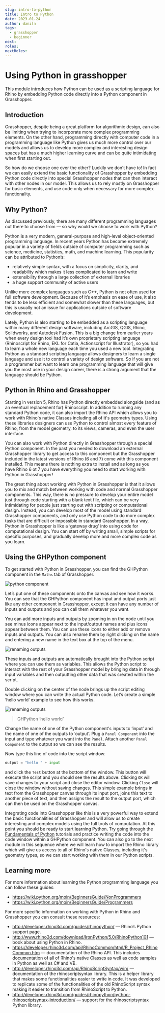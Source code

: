 ```yaml
---
slug: intro-to-python
title: Intro to Python
date: 2023-01-24
author: daniln
tags:
  - grasshopper
  - beginner
next: 
roles:
nextRoles:
---
```


# Using Python in grasshopper

This module introduces how Python can be used as a scripting language for Rhino by embedding Python code directly into a Python component in Grasshopper.

## Introduction

Grasshopper, despite being a great platform for algorithmic design, can also be limiting when trying to incorporate more complex programming elements. On the other hand, programming directly with computer code in a programming language like Python gives us much more control over our models and allows us to develop more complex and interesting design spaces but has a much higher learning curve and can be quite intimidating when first starting out.

So how do we choose one over the other? Luckily we don’t have to! In fact we can easily extend the basic functionality of Grasshopper by embedding Python code directly into special Grasshopper nodes that can then interact with other nodes in our model. This allows us to rely mostly on Grasshopper for basic elements, and use code only when necessary for more complex functionality.

## Why Python?

As discussed previously, there are many different programming languages out there to choose from — so why would we choose to work with Python?

Python is a very modern, general-purpose and high-level object-oriented programming language. In recent years Python has become extremely popular in a variety of fields outside of computer programming such as science, medicine, statistics, math, and machine learning. This popularity can be attributed to Python’s:

- relatively simple syntax, with a focus on simplicity, clarity, and readability which makes it less complicated to learn and write
- extensibility through a large collection of external libraries
- a huge support community of active users

Unlike more complex languages such as C++, Python is not often used for full software development. Because of it’s emphasis on ease of use, it also tends to be less efficient and somewhat slower than these languages, but this is usually not an issue for applications outside of software development.

Lately, Python is also starting to be embedded as a scripting language within many different design software, including ArcGIS, QGIS, Rhino, Solidworks, and Autodesk Fusion. This is a big change from earlier years when every design tool had it’s own proprietary scripting language (Rhinoscript for Rhino, EKL for Catia, Actionscript for Illustrator), so you had to learn a whole new language each time you used a new tool. Integrating Python as a standard scripting language allows designers to learn a single language and use it to control a variety of design software. So if you are not a programmer but want to learn one programming language that will give you the most use in your design career, there is a strong argument that the language should be Python.

## Python in Rhino and Grasshopper

Starting in version 5, Rhino has Python directly embedded alongside (and as an eventual replacement for) Rhinoscript. In addition to running any standard Python code, it can also import the Rhino API which allows you to work with Rhino's native Classes including all of it's geometry types. Using these libraries designers can use Python to control almost every feature of Rhino, from the model geometry, to its views, cameras, and even the user interface.

You can also work with Python directly in Grasshopper through a special Python component. In the past you needed to download an external Grasshopper library to get access to this component but the Grasshopper included in the latest versions of Rhino (6 and 7) come with this component installed. This means there is nothing extra to install and as long as you have Rhino 6 ot 7 you have everything you need to start working with Python in Grasshopper!

The great thing about working with Python in Grasshopper is that it allows you to mix and match between working with code and normal Grasshopper components. This way, there is no pressure to develop your entire model just through code starting with a blank text file, which can be very intimidating for people just starting out with scripting or computational design. Instead, you can develop most of the model using standard Grasshopper components, and only use Python code to do more complex tasks that are difficult or impossible in standard Grasshopper. In a way, Python in Grasshopper is like a ‘gateway drug’ into using code for computational design. You can start off by writing small, simple scripts for specific purposes, and gradually develop more and more complex code as you learn.

## Using the GHPython component

To get started with Python in Grasshopper, you can find the GHPython component in the `Maths` tab of Grasshopper.

![python component](/images/python_component.png#img-right)

Let’s put one of these components onto the canvas and see how it works. You can see that the GHPython component has input and output ports just like any other component in Grasshopper, except it can have any number of inputs and outputs and you can call them whatever you want.

You can add more inputs and outputs by zooming in on the node until you see minus icons appear next to the input/output names and plus icons appear between them. You can use these icons to either add or remove inputs and outputs. You can also rename them by right clicking on the name and entering a new name in the text box at the top of the menu.

![renaming outputs](/images/renaming_outputs.png#img-full)

These inputs and outputs are automatically brought into the Python script where you can use them as variables. This allows the Python script to interact with the rest of your Grasshopper model by bringing data in through input variables and then outputting other data that was created within the script.

Double clicking on the center of the node brings up the script editing window where you can write the actual Python code. Let’s create a simple ‘hello world’ example to see how this works.

![renaming outputs](/images/hello_world.png#img-full)

> GHPython ‘hello world’

Change the name of one of the Python component's inputs to ‘input’ and the name of one of the outputs to ‘output’. Plug a `Panel Component` into the input and type whatever you want into the `Panel`. Attach another `Panel Component` to the output so we can see the results.

Now type this line of code into the script window:

```python
output = "hello " + input
```

and click the `Test` button at the bottom of the window. This button will execute the script and you should see the results above. Clicking `OK` will save changes to your script and close the editor window. Clicking `Close` will close the window without saving changes. This simple example brings in text from the Grasshopper canvas through its input port, joins this text to another piece of text, and then assigns the result to the output port, which can then be used on the Grasshopper canvas.

Integrating code into Grasshopper like this is a very powerful way to extend the basic functionalities of Grasshopper and will allow us to create interesting and complex models using the full tools of computation. At this point you should be ready to start learning Python. Try going through the [Fundamentals of Python]() tutorials and practice writing the code into the code window within a GHPython component. You can also go to the next module in this sequence where we will learn how to import the Rhino library which will give us access to all of Rhino's native Classes, including it's geometry types, so we can start working with them in our Python scripts.

## Learning more

For more information about learning the Python programming language you can follow these guides:

- https://wiki.python.org/moin/BeginnersGuide/NonProgrammers
- https://wiki.python.org/moin/BeginnersGuide/Programmers

For more specific information on working with Python in Rhino and Grasshopper you can consult these resources:

- http://developer.rhino3d.com/guides/rhinopython/ — Rhino’s Python support page.
- http://www.rhino3d.com/download/IronPython/5.0/RhinoPython101 — book about using Python in Rhino.
- https://developer.rhino3d.com/api/RhinoCommon/html/R_Project_RhinoCommon.htm — documentation of the Rhino API. This includes documentation of all of Rhino's native Classes as well as code samples in Python as well as C# and VB.
- http://developer.rhino3d.com/api/RhinoScriptSyntax/win/ — documentation of the rhinoscriptsyntax library. This is a helper library that makes some functionalities easier to write in code. It was developed to replicate some of the functionalities of the old RhinoScript syntax making it easier to transition from RhinoScript to Python.
- http://developer.rhino3d.com/guides/rhinopython/python-rhinoscriptsyntax-introduction/ — support for the rhinoscriptsyntax Python library.
